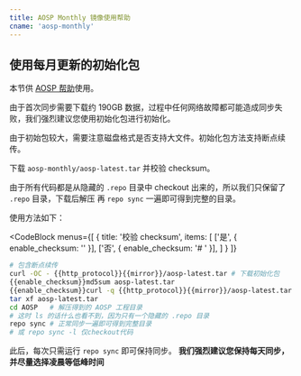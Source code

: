 ```yaml
---
title: AOSP Monthly 镜像使用帮助
cname: 'aosp-monthly'
---
```


## 使用每月更新的初始化包

本节供 [AOSP 帮助](/AOSP/)使用。

由于首次同步需要下载约 190GB 数据，过程中任何网络故障都可能造成同步失败，我们强烈建议您使用初始化包进行初始化。

由于初始包较大，需要注意磁盘格式是否支持大文件。初始化包方法支持断点续传。

下载 `aosp-monthly/aosp-latest.tar` 并校验 checksum。

由于所有代码都是从隐藏的 `.repo` 目录中 checkout 出来的，所以我们只保留了 `.repo` 目录，下载后解压
再 `repo sync` 一遍即可得到完整的目录。

使用方法如下：

<CodeBlock
  menus={[
    {
      title: '校验 checksum',
      items: [
        ['是', { enable_checksum: '' }],
        ['否', { enable_checksum: '# ' }],
      ]
    }
  ]}
>

```bash
# 包含断点续传
curl -OC - {{http_protocol}}{{mirror}}/aosp-latest.tar # 下载初始化包
{{enable_checksum}}md5sum aosp-latest.tar
{{enable_checksum}}curl -q {{http_protocol}}{{mirror}}/aosp-latest.tar.md5
tar xf aosp-latest.tar
cd AOSP   # 解压得到的 AOSP 工程目录
# 这时 ls 的话什么也看不到，因为只有一个隐藏的 .repo 目录
repo sync # 正常同步一遍即可得到完整目录
# 或 repo sync -l 仅checkout代码
```

</CodeBlock>

此后，每次只需运行 `repo sync` 即可保持同步。
**我们强烈建议您保持每天同步，并尽量选择凌晨等低峰时间**



